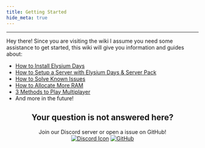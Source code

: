 ```yaml
---
title: Getting Started
hide_meta: true
---
```


<div align="center">

<ModAsset
  width="50%"
  title="Discover Content"
  location="elysium-days:image/elysium-days_header"
/>

</div>

---

Hey there! Since you are visiting the wiki I assume you need some assistance to get started, this wiki will give you information and guides about:
- [How to Install Elysium Days](https://moddedmc.wiki/en/project/elysium-days/docs/installation_guides/modpack_installation)
- [How to Setup a Server with Elysium Days & Server Pack](https://moddedmc.wiki/en/project/elysium-days/docs/installation_guides/server_installation)
- [How to Solve Known Issues](https://moddedmc.wiki/en/project/elysium-days/docs/guides/known_issues)
- [How to Allocate More RAM](https://moddedmc.wiki/en/project/elysium-days/docs/guides/memory_allocation)
- [3 Methods to Play Multiplayer](https://moddedmc.wiki/en/project/elysium-days/docs/guides/playing_multiplayer)
- And more in the future!

<div align="center">

## Your question is not answered here?

Join our Discord server or open a issue on GitHub!  
<a href="https://discord.gg/WFpDr7zY8Z" rel="noopener nofollow ugc">
<img src="https://wsrv.nl/?url=https://i.ibb.co/V9DmRdC/discordicon.png" alt="Discord Icon"/></a>
<a href="https://github.com/Fyoncle/Elysium-Days/issues" rel="noopener nofollow ugc">
<img src="https://wsrv.nl/?url=https://i.ibb.co/N9s5hz1/github.png" alt="GitHub"/></a>

</div>
